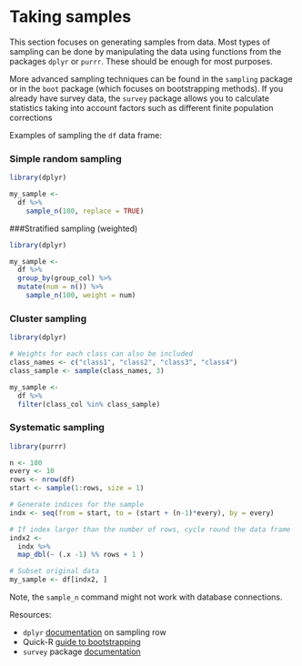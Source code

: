 
# Taking samples

This section focuses on generating samples from data. Most types of sampling can be done by manipulating the data using functions from the packages `dplyr` or `purrr`. These should be enough for most purposes. 

More advanced sampling techniques can be found in the `sampling` package or in the `boot` package (which focuses on bootstrapping methods). If you already have survey data, the `survey` package allows you to calculate statistics taking into account factors such as different finite population corrections

Examples of sampling the `df` data frame:

### Simple random sampling

```{r eval=FALSE}
library(dplyr)

my_sample <- 
  df %>%
	sample_n(100, replace = TRUE)
```

###Stratified sampling (weighted)

```{r eval=FALSE}
library(dplyr)

my_sample <- 
  df %>%
  group_by(group_col) %>%
  mutate(num = n()) %>%
	sample_n(100, weight = num)
```

### Cluster sampling

```{r eval=FALSE}
library(dplyr)

# Weights for each class can also be included
class_names <- c("class1", "class2", "class3", "class4")
class_sample <- sample(class_names, 3)

my_sample <- 
  df %>%
  filter(class_col %in% class_sample)
```

### Systematic sampling

```{r eval=FALSE}
library(purrr)

n <- 100
every <- 10
rows <- nrow(df)
start <- sample(1:rows, size = 1)

# Generate indices for the sample
indx <- seq(from = start, to = (start + (n-1)*every), by = every)

# If index larger than the number of rows, cycle round the data frame
indx2 <-
  indx %>%
  map_dbl(~ (.x -1) %% rows + 1 )

# Subset original data
my_sample <- df[indx2, ]
```

Note, the `sample_n` command might not work with database connections.


Resources:

* `dplyr` [documentation](https://dplyr.tidyverse.org/reference/sample.html) on sampling row
* Quick-R [guide to bootstrapping](https://www.statmethods.net/advstats/bootstrapping.html) 
* `survey` package [documentation](https://dplyr.tidyverse.org/reference/sample.html)


